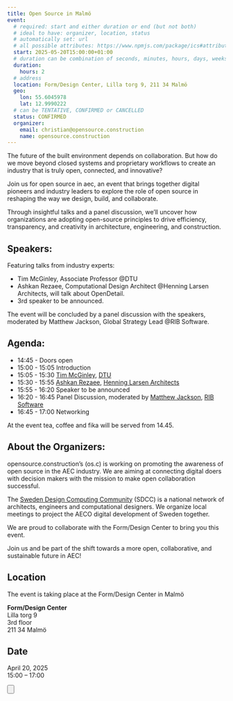 ```yaml
---
title: Open Source in Malmö
event:
  # required: start and either duration or end (but not both)
  # ideal to have: organizer, location, status
  # automatically set: url
  # all possible attributes: https://www.npmjs.com/package/ics#attributes
  start: 2025-05-20T15:00:00+01:00
  # duration can be combination of seconds, minutes, hours, days, weeks
  duration:
    hours: 2
  # address
  location: Form/Design Center, Lilla torg 9, 211 34 Malmö
  geo:
    lon: 55.6045978
    lat: 12.9990222
  # can be TENTATIVE, CONFIRMED or CANCELLED
  status: CONFIRMED
  organizer:
    email: christian@opensource.construction
    name: opensource.construction
---
```


The future of the built environment depends on collaboration.
But how do we move beyond closed systems and proprietary workflows to create an industry that is truly open, connected, and innovative?

Join us for open source in aec, an event that brings together digital pioneers and industry leaders to explore the
role of open source in reshaping the way we design, build, and collaborate.

Through insightful talks and a panel discussion, we’ll uncover how organizations are adopting open-source principles to
drive efficiency, transparency, and creativity in architecture, engineering, and construction.

## Speakers:
Featuring talks from industry experts:

- Tim McGinley, Associate Professor @DTU
- Ashkan Rezaee, Computational Design Architect @Henning Larsen Architects, will talk about OpenDetail.
- 3rd speaker to be announced.

The event will be concluded by a panel discussion with the speakers, moderated by Matthew Jackson, Global Strategy
Lead @RIB Software.

## Agenda:

- 14:45 - Doors open
- 15:00 - 15:05 Introduction
- 15:05 - 15:30 [Tim McGinley](https://www.linkedin.com/in/timmcginley), [DTU](https://dtu.dk)
- 15:30 - 15:55 [Ashkan Rezaee](https://www.linkedin.com/in/ashkanrezaee), [Henning Larsen Architects](https://henninglarsen.com)
- 15:55 - 16:20 Speaker to be announced
- 16:20 - 16:45 Panel Discussion, moderated by [Matthew Jackson](https://www.linkedin.com/in/matthew-jackson-bim), [RIB Software](https://www.rib-software.com/en/)
- 16:45 - 17:00 Networking

At the event tea, coffee and fika will be served from 14.45.

## About the Organizers:

opensource.construction’s (os.c) is working on promoting the awareness of open source in the AEC industry.
We are aiming at connecting digital doers with decision makers with the mission to make open collaboration successful.

The [Sweden Design Computing Community](https://www.linkedin.com/company/sweden-design-computing-community/) (SDCC) is a national network of architects, engineers and computational designers.
We organize local meetings to project the AECO digital development of Sweden together.

We are proud to collaborate with the Form/Design Center to bring you this event.

Join us and be part of the shift towards a more open, collaborative, and sustainable future in AEC!

## Location

The event is taking place at the Form/Design Center in Malmö

**Form/Design Center** \
Lilla torg 9 \
3rd floor \
211 34 Malmö

## Date

April 20, 2025 \
15:00 – 17:00


<Button
  target="https://billetto.dk/e/open-source-in-aec-billetter-1198206"
  label="Sign up here"
  type="primary"
  icon="right"
/>
